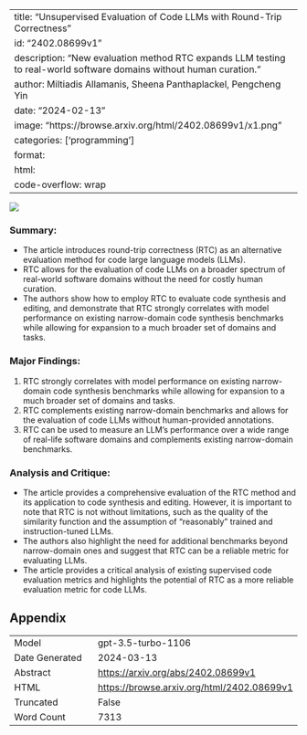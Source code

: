 
---
title: "Unsupervised Evaluation of Code LLMs with Round-Trip Correctness"
id: "2402.08699v1"
description: "New evaluation method RTC expands LLM testing to real-world software domains without human curation."
author: Miltiadis Allamanis, Sheena Panthaplackel, Pengcheng Yin
date: "2024-02-13"
image: "https://browse.arxiv.org/html/2402.08699v1/x1.png"
categories: ['programming']
format:
  html:
    code-overflow: wrap
---

![](https://browse.arxiv.org/html/2402.08699v1/x1.png)

### Summary:
- The article introduces round-trip correctness (RTC) as an alternative evaluation method for code large language models (LLMs).
- RTC allows for the evaluation of code LLMs on a broader spectrum of real-world software domains without the need for costly human curation.
- The authors show how to employ RTC to evaluate code synthesis and editing, and demonstrate that RTC strongly correlates with model performance on existing narrow-domain code synthesis benchmarks while allowing for expansion to a much broader set of domains and tasks.

### Major Findings:
1. RTC strongly correlates with model performance on existing narrow-domain code synthesis benchmarks while allowing for expansion to a much broader set of domains and tasks.
2. RTC complements existing narrow-domain benchmarks and allows for the evaluation of code LLMs without human-provided annotations.
3. RTC can be used to measure an LLM’s performance over a wide range of real-life software domains and complements existing narrow-domain benchmarks.

### Analysis and Critique:
- The article provides a comprehensive evaluation of the RTC method and its application to code synthesis and editing. However, it is important to note that RTC is not without limitations, such as the quality of the similarity function and the assumption of "reasonably" trained and instruction-tuned LLMs.
- The authors also highlight the need for additional benchmarks beyond narrow-domain ones and suggest that RTC can be a reliable metric for evaluating LLMs.
- The article provides a critical analysis of existing supervised code evaluation metrics and highlights the potential of RTC as a more reliable evaluation metric for code LLMs.

## Appendix

|          |          |
|----------|----------|
| Model     | gpt-3.5-turbo-1106       |
| Date Generated     | 2024-03-13       |
| Abstract | [https://arxiv.org/abs/2402.08699v1](https://arxiv.org/abs/2402.08699v1)        |
| HTML     | [https://browse.arxiv.org/html/2402.08699v1](https://browse.arxiv.org/html/2402.08699v1)       |
| Truncated       | False       |
| Word Count       | 7313       |
